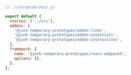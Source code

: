 ```js
// ./storybook/main.js

export default {
  stories: ['../src'],
  addons: [
    '@junk-temporary-prototypes/addon-links',
    '@junk-temporary-prototypes/addon-essentials',
    '@junk-temporary-prototypes/addon-interactions',
  ],
  framework: {
    name: '@junk-temporary-prototypes/react-webpack5',
    options: {},
  },
};
```
